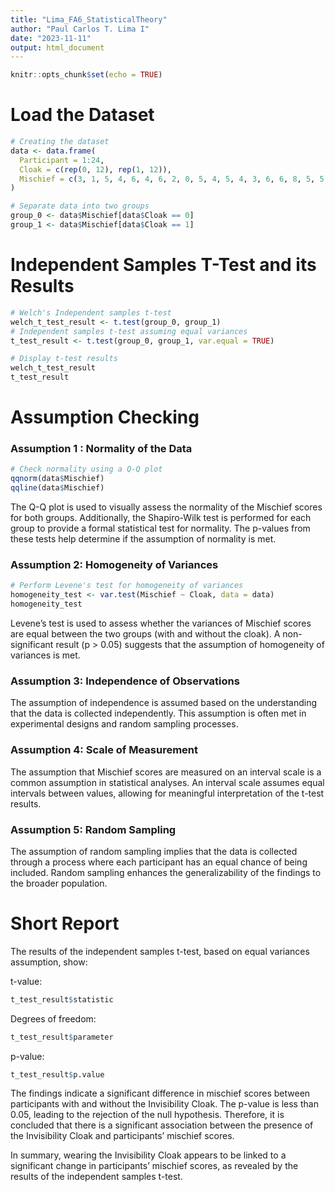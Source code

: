 ---
title: "Lima_FA6_StatisticalTheory"
author: "Paul Carlos T. Lima I"
date: "2023-11-11"
output: html_document
---

```{r setup, include=FALSE}
knitr::opts_chunk$set(echo = TRUE)
```

# Load the Dataset

```{r}
# Creating the dataset
data <- data.frame(
  Participant = 1:24,
  Cloak = c(rep(0, 12), rep(1, 12)),
  Mischief = c(3, 1, 5, 4, 6, 4, 6, 2, 0, 5, 4, 5, 4, 3, 6, 6, 8, 5, 5, 4, 2, 5, 7, 5)
)

# Separate data into two groups
group_0 <- data$Mischief[data$Cloak == 0]
group_1 <- data$Mischief[data$Cloak == 1]
```

# Independent Samples T-Test and its Results

```{r}


# Welch's Independent samples t-test
welch_t_test_result <- t.test(group_0, group_1)
# Independent samples t-test assuming equal variances
t_test_result <- t.test(group_0, group_1, var.equal = TRUE)

# Display t-test results
welch_t_test_result
t_test_result
```

# Assumption Checking

### Assumption 1 : Normality of the Data
```{r}
# Check normality using a Q-Q plot
qqnorm(data$Mischief)
qqline(data$Mischief)

```

The Q-Q plot is used to visually assess the normality of the Mischief scores for both groups. Additionally, the Shapiro-Wilk test is performed for each group to provide a formal statistical test for normality. The p-values from these tests help determine if the assumption of normality is met.

### Assumption 2: Homogeneity of Variances

```{r}
# Perform Levene's test for homogeneity of variances
homogeneity_test <- var.test(Mischief ~ Cloak, data = data)
homogeneity_test

```

Levene's test is used to assess whether the variances of Mischief scores are equal between the two groups (with and without the cloak). A non-significant result (p > 0.05) suggests that the assumption of homogeneity of variances is met.

### Assumption 3: Independence of Observations

The assumption of independence is assumed based on the understanding that the data is collected independently. This assumption is often met in experimental designs and random sampling processes.

### Assumption 4: Scale of Measurement

The assumption that Mischief scores are measured on an interval scale is a common assumption in statistical analyses. An interval scale assumes equal intervals between values, allowing for meaningful interpretation of the t-test results.

### Assumption 5: Random Sampling

The assumption of random sampling implies that the data is collected through a process where each participant has an equal chance of being included. Random sampling enhances the generalizability of the findings to the broader population.


# Short Report

The results of the independent samples t-test, based on equal variances assumption, show:

t-value: 
```{r} 
t_test_result$statistic
```

Degrees of freedom:
```{r} 
t_test_result$parameter
```

p-value:
```{r}
t_test_result$p.value
```

The findings indicate a significant difference in mischief scores between participants with and without the Invisibility Cloak. The p-value is less than 0.05, leading to the rejection of the null hypothesis. Therefore, it is concluded that there is a significant association between the presence of the Invisibility Cloak and participants' mischief scores.

In summary, wearing the Invisibility Cloak appears to be linked to a significant change in participants' mischief scores, as revealed by the results of the independent samples t-test.